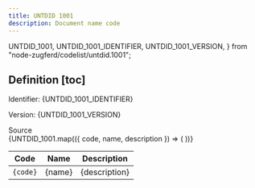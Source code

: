 ```yaml
---
title: UNTDID 1001
description: Document name code
---
```


  UNTDID_1001,
  UNTDID_1001_IDENTIFIER,
  UNTDID_1001_VERSION,
} from "node-zugferd/codelist/untdid.1001";

## Definition [toc]

Identifier: <span className="text-fd-muted-foreground">{UNTDID_1001_IDENTIFIER}</span>

Version: <span className="text-fd-muted-foreground">{UNTDID_1001_VERSION}</span>

<div className="w-fit">
  <Link
    href="https://www.xrepository.de/details/urn:xoev-de:kosit:codeliste:untdid.1001"
    target="_blank"
  >
    Source
  </Link>
</div>

<table>
  <thead>
    <tr>
      <th>Code</th>
      <th>Name</th>
      <th>Description</th>
    </tr>
  </thead>
  <tbody>
    {UNTDID_1001.map(({ code, name, description }) => (
      <tr key={code}>
        <td className="text-center">
          <code>{code}</code>
        </td>
        <td>{name}</td>
        <td>{description}</td>
      </tr>
    ))}
  </tbody>
</table>
